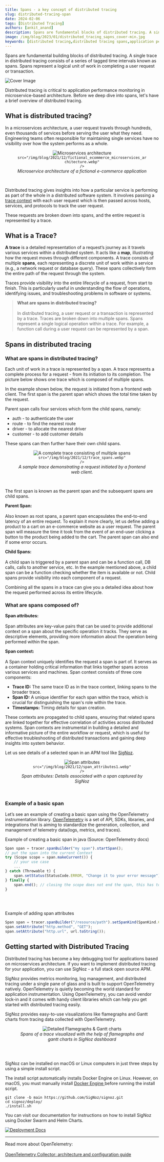 ```yaml
---
title: Spans - a key concept of distributed tracing
slug: distributed-tracing-span
date: 2024-02-06
tags: [Distributed Tracing]
authors: [ankit_anand]
description: Spans are fundamental blocks of distributed tracing. A single trace in distributed tracing consists of a series of tagged time intervals known as spans...
image: /img/blog/2023/01/distributed_tracing_sapns_cover-min.jpg
keywords: [distributed tracing,distributed tracing spans,application performance monitoring,span context,latency]
---
```

<head>
  <link rel="canonical" href="https://signoz.io/blog/distributed-tracing-span/"/>
</head>

Spans are fundamental building blocks of distributed tracing. A single trace in distributed tracing consists of a series of tagged time intervals known as spans. Spans represent a logical unit of work in completing a user request or transaction.



![Cover Image](/img/blog/2023/01/distributed_tracing_sapns_cover.webp)

Distributed tracing is critical to application performance monitoring in microservice-based architecture. Before we deep dive into spans, let's have a brief overview of distributed tracing.

## What is distributed tracing?
In a microservices architecture, a user request travels through hundreds, even thousands of services before serving the user what they need. Engineering teams often responsible for maintaining single services have no visibility over how the system performs as a whole.



<figure data-zoomable align='center'>
    <img className="box-shadowed-image"
    alt="Microservices architecture"
    
    src="/img/blog/2021/12/fictional_ecommerce_microservices_architecture.webp"
    />
<figcaption><i>Microservice architecture of a fictional e-commerce application</i></figcaption>
</figure>
<br/>

Distributed tracing gives insights into how a particular service is performing as part of the whole in a distributed software system. It involves passing a [trace context](https://signoz.io/blog/context-propagation-in-distributed-tracing/) with each user request which is then passed across hosts, services, and protocols to track the user request.

These requests are broken down into spans, and the entire request is represented by a trace.

## What is a Trace?

**A trace** is a detailed representation of a request’s journey as it travels various services within a distributed system. It acts like a **map**, illustrating how the request moves through different components. A trace consists of multiple **spans**, each representing a discrete unit of work within a service (e.g., a network request or database query). These spans collectively form the entire path of the request through the system.

Traces provide visibility into the entire lifecycle of a request, from start to finish. This is particularly useful in understanding the flow of operations, identifying issues, and troubleshooting problems in software or systems.

> **What are spans in distributed tracing?**<br></br>
> In distributed tracing, a user request or a transaction is represented by a trace. Traces are broken down into multiple spans. Spans represent a single logical operation within a trace. For example, a function call during a user request can be represented by a span.

## Spans in distributed tracing

### What are spans in distributed tracing?
Each unit of work in a trace is represented by a span. A trace represents a complete process for a request - from its initiation to its completion. The picture below shows one trace which is composed of multiple spans.

In the example shown below, the request is initiated from a frontend web client. The first span is the parent span which shows the total time taken by the request.

Parent span calls four services which form the child spans, namely:

- auth - to authenticate the user
- route - to find the nearest route
- driver - to allocate the nearest driver
- customer - to add customer details

These spans can then further have their own child spans.

<figure data-zoomable align='center'>
    <img className="box-shadowed-image"
    alt="A complete trace consisting of multiple spans"
    
    src="/img/blog/2021/12/trace_spans.webp"
    />
<figcaption><i>A sample trace demonstrating a request initiated by a frontend web client.</i></figcaption>
</figure>
<br/>

The first span is known as the parent span and the subsequent spans are child spans. 

**Parent Span:**<br></br>
Also known as root spans, a parent span encapsulates the end-to-end latency of an entire request. To explain it more clearly, let us define adding a product to a cart on an e-commerce website as a user request. The parent span will measure the time it took from the event of an end-user clicking a button to the product being added to the cart. The parent span can also end if some error occurs.

**Child Spans:**<br></br>
A child span is triggered by a parent span and can be a function call, DB calls, calls to another service, etc. In the example mentioned above, a child span can be a function checking whether the item is available or not. Child spans provide visibility into each component of a request.

Combining all the spans in a trace can give you a detailed idea about how the request performed across its entire lifecycle.

### What are spans composed of?

**Span attributes:**<br></br> Span attributes are key-value pairs that can be used to provide additional context on a span about the specific operation it tracks. They serve as descriptive elements, providing more information about the operation being performed within the span.

**Span context:**<br></br> A Span context uniquely identifies the request a span is part of. It serves as a container holding critical information that links together spans across various services and machines. Span context consists of three core components: 

- **Trace ID:** The same trace ID as in the trace context, linking spans to the broader trace.
- **Span ID:** A unique identifier for each span within the trace, which is crucial for distinguishing the span's role within the trace.
- **Timestamps:** Timing details for span creation.

These contexts are propagated to child spans, ensuring that related spans are linked together for effective correlation of activities across distributed systems. Span contexts are instrumental in building a detailed and informative picture of the entire workflow or request, which is useful for effective troubleshooting of distributed transactions and gaining deep insights into system behavior.

Let us see details of a selected span in an APM tool like [SigNoz](https://signoz.io/).

<figure data-zoomable align='center'>
    <img className="box-shadowed-image"
    alt="Span attributes"
    
    src="/img/blog/2021/12/span_attributes1.webp"
    />
<figcaption><i>Span attributes: Details associated with a span captured by SigNoz</i></figcaption>
</figure>
<br/>

### Example of a basic span
Let’s see an example of creating a basic span using the OpenTelemetry instrumentation library. <a href = "https://opentelemetry.io/" rel="noopener noreferrer nofollow" target="_blank" >OpenTelemetry</a> is a set of API, SDKs, libraries, and integrations that is aiming to standardize the generation, collection, and management of telemetry data(logs, metrics, and traces).

Example of creating a basic span in java (Source: OpenTelemetry docs)

```jsx
Span span = tracer.spanBuilder("my span").startSpan();
// put the span into the current Context
try (Scope scope = span.makeCurrent()) {
	// your use case
	...
} catch (Throwable t) {
    span.setStatus(StatusCode.ERROR, "Change it to your error message");
} finally {
    span.end(); // closing the scope does not end the span, this has to be done manually
}
```
<br></br>

Example of adding span attributes
```jsx
Span span = tracer.spanBuilder("/resource/path").setSpanKind(SpanKind.CLIENT).startSpan();
span.setAttribute("http.method", "GET");
span.setAttribute("http.url", url.toString());
```

## Getting started with Distributed Tracing

Distributed tracing has become a key debugging tool for applications based on microservices architecture. If you want to implement distributed tracing for your application, you can use SigNoz - a full stack open source APM. 

SigNoz provides metrics monitoring, log management, and distributed tracing under a single pane of glass and is built to support OpenTelemetry natively. OpenTelemetry is quietly becoming the world standard for application instrumentation. Using OpenTelemetry, you can avoid vendor lock-in and it comes with handy client libraries which can help you get started with distributed tracing easily.

SigNoz provides easy-to-use visualizations like flamegraphs and Gantt charts from tracing data collected with OpenTelemetry.

<figure data-zoomable align='center'>
    <img src="/img/blog/common/signoz_flamegraphs.webp" alt="Detailed Flamegraphs & Gantt charts"/>
    <figcaption><i>Spans of a trace visualized with the help of flamegraphs and gantt charts in SigNoz dashboard</i></figcaption>
</figure>

<br></br>

SigNoz can be installed on macOS or Linux computers in just three steps by using a simple install script.

The install script automatically installs Docker Engine on Linux. However, on macOS, you must manually install <a href = "https://docs.docker.com/engine/install/" rel="noopener noreferrer nofollow" target="_blank" > Docker Engine </a> before running the install script.

```
git clone -b main https://github.com/SigNoz/signoz.git
cd signoz/deploy/
./install.sh
```

You can visit our documentation for instructions on how to install SigNoz using Docker Swarm and Helm Charts.


[![Deployment Docs](/img/blog/common/deploy_docker_documentation.webp)](https://signoz.io/docs/install/)

---

Read more about OpenTelemetry:<br></br>
[OpenTelemetry Collector: architecture and configuration guide](https://signoz.io/blog/opentelemetry-collector-complete-guide/)<br></br>









